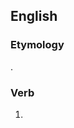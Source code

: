 ==English==

===Etymology===
{{suffix|kiss|est|lang=en}}.

===Verb===
{{head|en|verb form}}

# {{en-archaic second-person singular of|kiss|lang=en}}